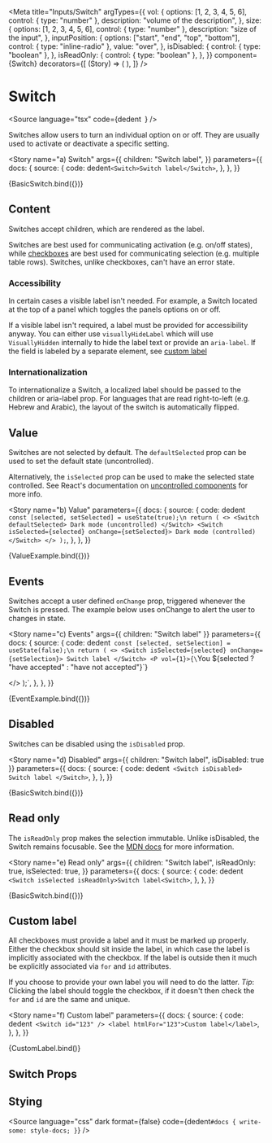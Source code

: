 

<Meta
  title="Inputs/Switch"
  argTypes={{
    vol: {
      options: [1, 2, 3, 4, 5, 6],
      control: { type: "number" },
      description: "volume of the description",
    },
    size: {
      options: [1, 2, 3, 4, 5, 6],
      control: { type: "number" },
      description: "size of the input",
    },
    inputPosition: {
      options: ["start", "end", "top", "bottom"],
      control: { type: "inline-radio" },
      value: "over",
    },
    isDisabled: {
      control: { type: "boolean" },
    },
    isReadOnly: {
      control: { type: "boolean" },
    },
  }}
  component={Switch}
  decorators={[
    (Story) => (
      <StoryGrid minWidth="150px" gap="8px">
        <Story />
      </StoryGrid>
    ),
  ]}
/>

# Switch

<Source
  language="tsx"
  code={dedent`
  `}
/>

Switches allow users to turn an individual option on or off. They are usually used to activate or deactivate a specific setting.

<Story
  name="a) Switch"
  args={{
    children: "Switch label",
  }}
  parameters={{
    docs: {
      source: {
        code: dedent`<Switch>Switch label</Switch>`,
      },
    },
  }}
>
  {BasicSwitch.bind({})}
</Story>

<Source language="tsx" id="inputs-switch--a-switch" />

## Content

Switches accept children, which are rendered as the label.

Switches are best used for communicating activation (e.g. on/off states), while [checkboxes](/docs/inputs-switch--a-checkbox) are best used for communicating selection (e.g. multiple table rows). Switches, unlike checkboxes, can't have an error state.

### Accessibility

In certain cases a visible label isn't needed. For example, a Switch located at the top of a panel which toggles the panels options on or off.

If a visible label isn't required, a label must be provided for accessibility anyway. You can either use `visuallyHideLabel` which will use `VisuallyHidden` internally to hide the label text or provide an `aria-label`. If the field is labeled by a separate element, see [custom label](#custom-label)

### Internationalization

To internationalize a Switch, a localized label should be passed to the children or aria-label prop. For languages that are read right-to-left (e.g. Hebrew and Arabic), the layout of the switch is automatically flipped.

## Value

Switches are not selected by default. The `defaultSelected` prop can be used to set the default state (uncontrolled).

Alternatively, the `isSelected` prop can be used to make the selected state controlled. See React's documentation on [uncontrolled components](https://reactjs.org/docs/uncontrolled-components.html) for more info.

<Story
  name="b) Value"
  parameters={{
    docs: {
      source: {
        code: dedent`
  const [selected, setSelected] = useState(true);\n
  return (
    <>
      <Switch defaultSelected>
        Dark mode (uncontrolled)
      </Switch>
      <Switch isSelected={selected} onChange={setSelected}>
        Dark mode (controlled)
      </Switch>
    </>
  );`,
      },
    },
  }}
>
  {ValueExample.bind({})}
</Story>

<Source language="tsx" id="inputs-switch--b-value" />

## Events

Switches accept a user defined `onChange` prop, triggered whenever the Switch is pressed. The example below uses onChange to alert the user to changes in state.

<Story
  name="c) Events"
  args={{ children: "Switch label" }}
  parameters={{
    docs: {
      source: {
        code: dedent`
  const [selected, setSelection] = useState(false);\n
  return (
    <>
      <Switch isSelected={selected} onChange={setSelection}>
        Switch label
      </Switch>
      <P vol={1}>{\`You \${selected ? "have accepted" : "have not accepted"}\`}</P>
    </>
  );`,
      },
    },
  }}
>
  {EventExample.bind({})}
</Story>

<Source language="tsx" id="inputs-switch--c-events" />

## Disabled

Switches can be disabled using the `isDisabled` prop.

<Story
  name="d) Disabled"
  args={{ children: "Switch label", isDisabled: true }}
  parameters={{
    docs: {
      source: {
        code: dedent`
<Switch isDisabled>
  Switch label
</Switch>`,
      },
    },
  }}
>
  {BasicSwitch.bind({})}
</Story>

<Source language="tsx" id="inputs-switch--d-disabled" />

## Read only

The `isReadOnly` prop makes the selection immutable. Unlike isDisabled, the Switch remains focusable. See the [MDN docs](https://developer.mozilla.org/en-US/docs/Web/HTML/Attributes/readonly) for more information.

<Story
  name="e) Read only"
  args={{
    children: "Switch label",
    isReadOnly: true,
    isSelected: true,
  }}
  parameters={{
    docs: {
      source: {
        code: dedent`
        <Switch isSelected isReadOnly>Switch label<Switch>`,
      },
    },
  }}
>
  {BasicSwitch.bind({})}
</Story>

<Source language="tsx" id="inputs-switch--e-read-only" />

## Custom label

All checkboxes must provide a label and it must be marked up properly. Either the checkbox should sit inside the label, in which case the label is implicitly associated with the checkbox. If the label is outside then it much be explicitly associated via `for` and `id` attributes.

If you choose to provide your own label you will need to do the latter. _Tip_: Clicking the label should toggle the checkbox, if it doesn't then check the `for` and `id` are the same and unique.

<Story
  name="f) Custom label"
  parameters={{
    docs: {
      source: {
        code: dedent`
      <Switch id="123" />
      <label htmlFor="123">Custom label</label>`,
      },
    },
  }}
>
  {CustomLabel.bind()}
</Story>

<Source language="tsx" id="inputs-switch--f-custom-label" />

## Switch Props

<ArgsTable of={Switch} />

## Stying

<Source
  language="css"
  dark
  format={false}
  code={dedent`
    #docs {
      write-some: style-docs;
    }
  `}
/>
